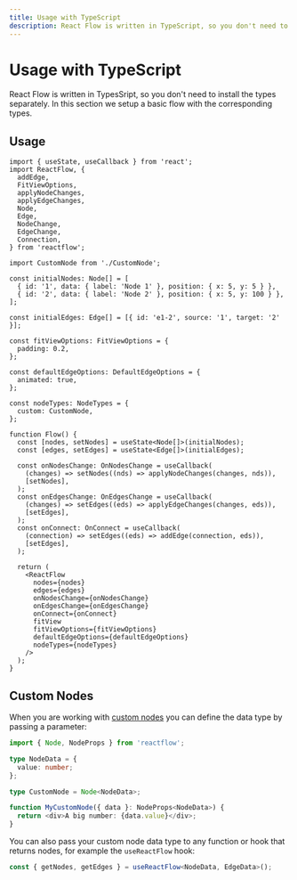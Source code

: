 ```yaml
---
title: Usage with TypeScript
description: React Flow is written in TypeScript, so you don't need to install the types separately. In this section we setup a basic flow with the corresponding types.
---
```


# Usage with TypeScript

React Flow is written in TypesSript, so you don't need to install the types separately. In this section we setup a basic flow with the corresponding types.

## Usage

```tsx
import { useState, useCallback } from 'react';
import ReactFlow, {
  addEdge,
  FitViewOptions,
  applyNodeChanges,
  applyEdgeChanges,
  Node,
  Edge,
  NodeChange,
  EdgeChange,
  Connection,
} from 'reactflow';

import CustomNode from './CustomNode';

const initialNodes: Node[] = [
  { id: '1', data: { label: 'Node 1' }, position: { x: 5, y: 5 } },
  { id: '2', data: { label: 'Node 2' }, position: { x: 5, y: 100 } },
];

const initialEdges: Edge[] = [{ id: 'e1-2', source: '1', target: '2' }];

const fitViewOptions: FitViewOptions = {
  padding: 0.2,
};

const defaultEdgeOptions: DefaultEdgeOptions = {
  animated: true,
};

const nodeTypes: NodeTypes = {
  custom: CustomNode,
};

function Flow() {
  const [nodes, setNodes] = useState<Node[]>(initialNodes);
  const [edges, setEdges] = useState<Edge[]>(initialEdges);

  const onNodesChange: OnNodesChange = useCallback(
    (changes) => setNodes((nds) => applyNodeChanges(changes, nds)),
    [setNodes],
  );
  const onEdgesChange: OnEdgesChange = useCallback(
    (changes) => setEdges((eds) => applyEdgeChanges(changes, eds)),
    [setEdges],
  );
  const onConnect: OnConnect = useCallback(
    (connection) => setEdges((eds) => addEdge(connection, eds)),
    [setEdges],
  );

  return (
    <ReactFlow
      nodes={nodes}
      edges={edges}
      onNodesChange={onNodesChange}
      onEdgesChange={onEdgesChange}
      onConnect={onConnect}
      fitView
      fitViewOptions={fitViewOptions}
      defaultEdgeOptions={defaultEdgeOptions}
      nodeTypes={nodeTypes}
    />
  );
}
```

## Custom Nodes

When you are working with [custom nodes](/learn/customization/custom-nodes) you can define the data type by passing a parameter:

```ts
import { Node, NodeProps } from 'reactflow';

type NodeData = {
  value: number;
};

type CustomNode = Node<NodeData>;

function MyCustomNode({ data }: NodeProps<NodeData>) {
  return <div>A big number: {data.value}</div>;
}
```

You can also pass your custom node data type to any function or hook that returns nodes, for example the `useReactFlow` hook:

```ts
const { getNodes, getEdges } = useReactFlow<NodeData, EdgeData>();
```
